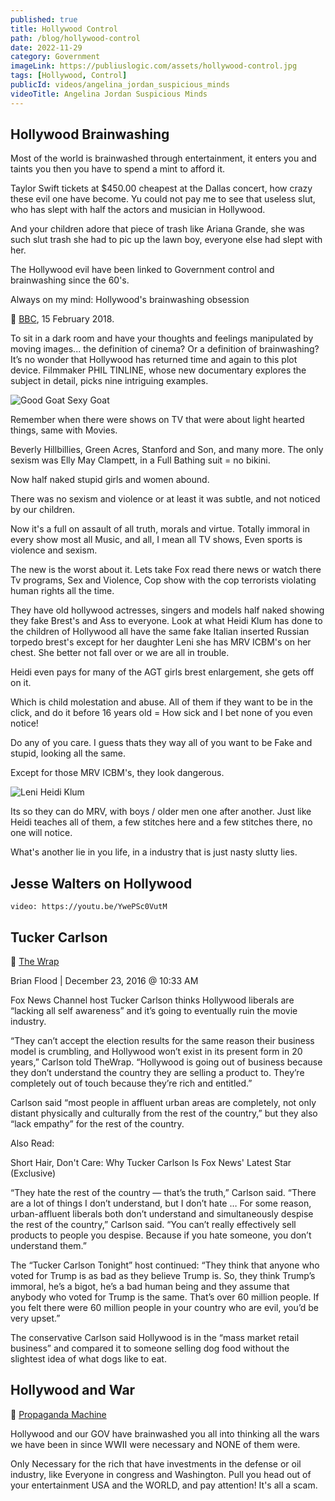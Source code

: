 ```yaml
---
published: true
title: Hollywood Control
path: /blog/hollywood-control
date: 2022-11-29
category: Government
imageLink: https://publiuslogic.com/assets/hollywood-control.jpg
tags: [Hollywood, Control]
publicId: videos/angelina_jordan_suspicious_minds
videoTitle: Angelina Jordan Suspicious Minds
---
```


## Hollywood Brainwashing

 Most of the world is brainwashed through entertainment, it enters you and taints you then you have to spend a mint to afford it.

 Taylor Swift tickets at $450.00 cheapest at the Dallas concert, how crazy these evil one have become. Yu could not pay me to see that useless slut, who has slept with half the actors and musician in Hollywood.

 And your children adore that piece of trash like Ariana Grande, she was such slut trash she had to pic up the lawn boy, everyone else had slept with her.

The Hollywood evil have been linked to Government control and brainwashing since the 60's.

<Section>

Always on my mind: Hollywood's brainwashing obsession

🔗 [BBC](https://www.bbc.co.uk/programmes/articles/25yS5Yr8YJjPRy17pHPYn1D/always-on-my-mind-hollywoods-brainwashing-obsession), 15 February 2018.

To sit in a dark room and have your thoughts and feelings manipulated by moving images... the definition of cinema? Or a definition of brainwashing? It’s no wonder that Hollywood has returned time and again to this plot device. Filmmaker PHIL TINLINE, whose new documentary explores the subject in detail, picks nine intriguing examples.

</Section>

<Section>

![Good Goat Sexy Goat](../../../static/assets/hollywood-control.jpg)

</Section>

<Section>

Remember when there were shows on TV that were about light hearted things, same with Movies. 
 
Beverly Hillbillies, Green Acres, Stanford and Son, and many more. The only sexism was Elly May Clampett, in a Full Bathing suit = no bikini. 
 
Now half naked stupid girls and women abound.

There was no sexism and violence or at least it was subtle, and not noticed by our children. 
 
</Section>

<Section>

 Now it's a full on assault of all truth, morals and virtue. Totally immoral in every show most all Music, and all, I mean all TV shows, Even sports is violence and sexism.

 The new is the worst about it. Lets take Fox read there news or watch there Tv programs, Sex and Violence, Cop show with the cop terrorists violating human rights all the time. 
 
 They have old hollywood actresses, singers and models half naked showing they fake Brest's and Ass to everyone. Look at what Heidi Klum has done to the children of Hollywood all have the same fake Italian inserted Russian torpedo brest's except for her daughter Leni she has MRV ICBM's on her chest. She better not fall over or we are all in trouble. 
 
 Heidi even pays for many of the AGT girls brest enlargement, she gets off on it. 
 
</Section>

<Section>

 Which is child molestation and abuse. All of them if they want to be in the click, and do it before 16 years old = How sick and I bet none of you even notice!
 
 Do any of you care. I guess thats they way all of you want to be Fake and stupid, looking all the same. 
 
 Except for those MRV ICBM's, they look dangerous. 

</Section>

<Section>

 ![Leni Heidi Klum](../../../static/img/Leni-Heidi-Klum-2.jpg)

</Section>

<Section>
 
 Its so they can do MRV, with boys / older men one after another. Just like Heidi teaches all of them, a few stitches here and a few stitches there, no one will notice. 
 
 What's another lie in you life, in a industry that is just nasty slutty lies.

 ## Jesse Walters on Hollywood

</Section>
 
<Section>
 
 `video: https://youtu.be/YwePSc0VutM`

</Section>

## Tucker Carlson

<Section>

🔗 [The Wrap](https://www.thewrap.com/tucker-carlson-fox-news-hollywood-going-out-of-business/)
 
Brian Flood | December 23, 2016 @ 10:33 AM

Fox News Channel host Tucker Carlson thinks Hollywood liberals are “lacking all self awareness” and it’s going to eventually ruin the movie industry.

“They can’t accept the election results for the same reason their business model is crumbling, and Hollywood won’t exist in its present form in 20 years,” Carlson told TheWrap. “Hollywood is going out of business because they don’t understand the country they are selling a product to. They’re completely out of touch because they’re rich and entitled.”

Carlson said “most people in affluent urban areas are completely, not only distant physically and culturally from the rest of the country,” but they also “lack empathy” for the rest of the country.

</Section>

<Section>

Also Read:

Short Hair, Don't Care: Why Tucker Carlson Is Fox News' Latest Star (Exclusive)

“They hate the rest of the country — that’s the truth,” Carlson said. “There are a lot of things I don’t understand, but I don’t hate … For some reason, urban-affluent liberals both don’t understand and simultaneously despise the rest of the country,” Carlson said. “You can’t really effectively sell products to people you despise. Because if you hate someone, you don’t understand them.”

The “Tucker Carlson Tonight” host continued: “They think that anyone who voted for Trump is as bad as they believe Trump is. So, they think Trump’s immoral, he’s a bigot, he’s a bad human being and they assume that anybody who voted for Trump is the same. That’s over 60 million people. If you felt there were 60 million people in your country who are evil, you’d be very upset.”

The conservative Carlson said Hollywood is in the “mass market retail business” and compared it to someone selling dog food without the slightest idea of what dogs like to eat.

</Section>

## Hollywood and War

<Section>

🔗 [Propaganda Machine](https://www.cbc.ca/radio/ideas/how-hollywood-became-the-unofficial-propaganda-arm-of-the-u-s-military-1.5560575)

Hollywood and our GOV have brainwashed you all into thinking all the wars we have been in since WWII were necessary and NONE of them were. 

Only Necessary for the rich that have investments in the defense or oil industry, like Everyone in congress and Washington. Pull you head out of your entertainment USA and the WORLD, and pay attention! It's all a scam.

</Section>

<WavyHr className="mt-1 mb-1 text-fuchsia-600" />
